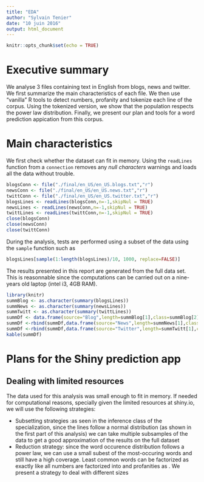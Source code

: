 ```yaml
---
title: "EDA"
author: "Sylvain Tenier"
date: "10 juin 2016"
output: html_document
---
```


```r
knitr::opts_chunk$set(echo = TRUE)
```

# Executive summary

We analyse 3 files containing text in English from blogs, news and twitter. We first summarize the main characteristics of each file. We then use "vanilla" R tools to detect numbers, profanity and tokenize each line of the corpus. Using the tokenized version, we show that the population respects the power law distribution. Finally, we present our plan and tools for a word prediction appication from this corpus.

# Main characteristics

We first check whether the dataset can fit in memory. Using the `readLines` function from a `connection` removes any *null characters* warnings and loads all the data without trouble.

```r
blogsConn <- file("./final/en_US/en_US.blogs.txt","r")
newsConn <- file("./final/en_US/en_US.news.txt","r")
twittConn <- file("./final/en_US/en_US.twitter.txt","r")
blogsLines <- readLines(blogsConn,n=-1,skipNul = TRUE)
newsLines <- readLines(newsConn,n=-1,skipNul = TRUE)
twittLines <- readLines(twittConn,n=-1,skipNul = TRUE)
close(blogsConn)
close(newsConn)
close(twittConn)
```


During the analysis, tests are performed using a subset of the data using the `sample` function such as
```r
blogsLines[sample(1:length(blogsLines)/10, 1000, replace=FALSE)]
```
The results presented in this report are generated from the full data set. This is reasonnable since the computations can be carried out on a nine-years old laptop (intel i3, 4GB RAM).

```r
library(knitr)
summBlog <- as.character(summary(blogsLines))
summNews <- as.character(summary(newsLines))
summTwitt <- as.character(summary(twittLines))
summDf <- data.frame(source="Blog",length=summBlog[1],class=summBlog[2])
summDf <-rbind(summDf,data.frame(source="News",length=summNews[1],class=summNews[2]))
summDf <-rbind(summDf,data.frame(source="Twitter",length=summTwitt[1],class=summTwitt[2]))
kable(summDf)
```


# Plans for the Shiny prediction app

## Dealing with limited resources

The data used for this analysis was small enough to fit in memory. If needed for computational reasons, specially given the limited resources at shiny.io, we will use the following strategies:

- Subsetting strategies :as seen in the inference class of the specialization, since the lines follow a normal distribution (as shown in the first part of this analysis) we can take multiple subsamples of the data to get a good approximation of the results on the full dataset
- Reduction strategy: since the word occurence distribution follows a power law, we can use a small subest of the most-occuring words and still have a high coverage. Least common words can be factorized as <rare> exactly like all numbers are factorized into <number> and profanities as <profanity>.
We present a strategy to deal with different sizes


